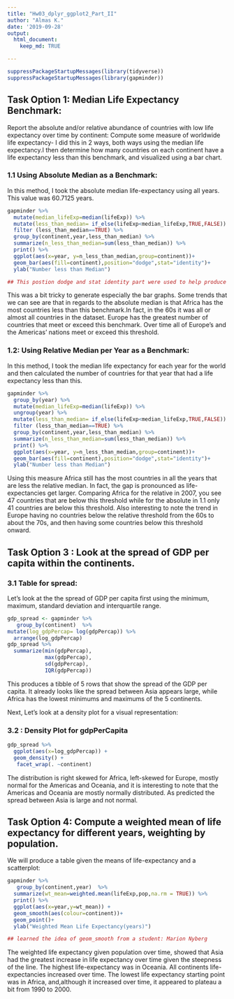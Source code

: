 ```yaml
---
title: "Hw03_dplyr_ggplot2_Part_II"
author: "Almas K."
date: '2019-09-28'
output:
  html_document:
    keep_md: TRUE

---
```

```r
suppressPackageStartupMessages(library(tidyverse)) 
suppressPackageStartupMessages(library(gapminder))
```

## Task Option 1: Median Life Expectancy Benchmark: 

 Report the absolute and/or relative abundance of countries with low life expectancy over time by continent: Compute some measure of worldwide life expectancy- I did this in 2 ways, both ways using the median life expectancy.I then determine how many countries on each continent have a life expectancy less than this benchmark, and visualized using a bar chart. 

### 1.1 Using Absolute Median as a Benchmark:

In this method, I took the absolute median life-expectancy using all years. This value was 60.7125 years.

```r
gapminder %>%
  mutate(median_lifeExp=median(lifeExp)) %>%
  mutate(less_than_median= if_else(lifeExp<median_lifeExp,TRUE,FALSE)) %>% 
  filter (less_than_median==TRUE) %>%
  group_by(continent,year,less_than_median) %>%
  summarize(n_less_than_median=sum(less_than_median)) %>%
  print() %>%
  ggplot(aes(x=year, y=n_less_than_median,group=continent))+
  geom_bar(aes(fill=continent),position="dodge",stat="identity")+
  ylab("Number less than Median")

## This postion dodge and stat identity part were used to help produce grouped bar charts next to each other and make it visually more appealing, learned this from: https://www.r-graph-gallery.com/48-grouped-barplot-with-ggplot2.html
```

This was a bit tricky to generate especially the bar graphs. Some trends that we can see are that in regards to the absolute median is that Africa has the most countries less than this benchmark.In fact, in the 60s it was all or almost all countries in the dataset. Europe has the greatest number of countries that meet or exceed this benchmark. Over time all of Europe's and the Americas' nations meet or exceed this threshold. 

### 1.2: Using Relative Median per Year as a Benchmark: 

In this method, I took the median life expectancy for each year for the world  and then calculated the number of countries for that year that had a life expectancy less than this. 

```r
gapminder %>%
  group_by(year) %>%
  mutate(median_lifeExp=median(lifeExp)) %>%
  ungroup(year) %>%
  mutate(less_than_median= if_else(lifeExp<median_lifeExp,TRUE,FALSE)) %>%
  filter (less_than_median==TRUE) %>%
  group_by(continent,year,less_than_median) %>%
  summarize(n_less_than_median=sum(less_than_median)) %>%
  print() %>%
  ggplot(aes(x=year, y=n_less_than_median,group=continent))+
  geom_bar(aes(fill=continent),position="dodge",stat="identity")+
  ylab("Number less than Median")
```

Using this measure Africa still has the most countries in all the years that are less the relative median. In fact, the gap is pronounced as life-expectancies get larger. Comparing Africa for the relative in 2007, you see 47 countries that are below this threshold while for the absolute in 1.1 only 41 countries are below this threshold. Also interesting to note the trend in Europe having no countries below the relative threshold from the 60s to about the 70s, and then having some countries below this threshold onward. 

## Task Option 3 : Look at the spread of GDP per capita within the continents.

### 3.1 Table for spread:
Let's look at the the spread of GDP per capita first using the minimum, maximum, standard deviation and interquartile range. 
```r
gdp_spread <- gapminder %>%
   group_by(continent)  %>%
mutate(log_gdpPercap= log(gdpPercap)) %>%
  arrange(log_gdpPercap)
gdp_spread %>%
  summarize(min(gdpPercap),
            max(gdpPercap),
            sd(gdpPercap),
            IQR(gdpPercap))
```

This produces a tibble of 5 rows that show the spread of the GDP per capita. It already looks like the spread between Asia appears large, while Africa has the lowest minimums and maximums of the 5 continents. 

Next, Let's look at a density plot for a visual representation: 

### 3.2 : Density Plot for gdpPerCapita
```r
gdp_spread %>%
  ggplot(aes(x=log_gdpPercap)) +
  geom_density() +
   facet_wrap(. ~continent) 
```


The distribution is right skewed for Africa, left-skewed for Europe, mostly normal for the Americas and Oceania, and it is interesting to note that the Americas and Oceania are mostly normally distributed. As predicted the spread between Asia is large and not normal. 

## Task Option 4: Compute a weighted mean of life expectancy for different years, weighting by population. 

We will produce a table given the means of life-expectancy and a scatterplot:
```r
gapminder %>%
   group_by(continent,year)  %>%
  summarize(wt_mean=weighted.mean(lifeExp,pop,na.rm = TRUE)) %>%
  print() %>%
  ggplot(aes(x=year,y=wt_mean)) +
  geom_smooth(aes(colour=continent))+
  geom_point()+
  ylab("Weighted Mean Life Expectancy(years)")

## learned the idea of geom_smooth from a student: Marion Nyberg
```

The weighted life expectancy given population over time, showed that Asia had the greatest increase in life expectancy over time given the steepness of the line. The highest life-expectancy was in Oceania. All continents life-expectancies increased over time. The lowest life expectancy starting point was in Africa, and,although it increased over time, it appeared to plateau a bit from 1990 to 2000. 


